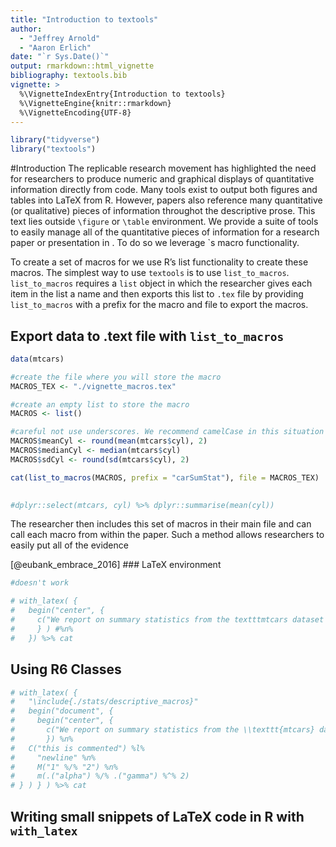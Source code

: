 ```yaml
---
title: "Introduction to textools"
author: 
  - "Jeffrey Arnold"
  - "Aaron Erlich"
date: "`r Sys.Date()`"
output: rmarkdown::html_vignette
bibliography: textools.bib
vignette: >
  %\VignetteIndexEntry{Introduction to textools}
  %\VignetteEngine{knitr::rmarkdown}
  %\VignetteEncoding{UTF-8}
---
```


```r
library("tidyverse")
library("textools")

```

#Introduction
The replicable research movement has highlighted the need for researchers to produce numeric and graphical displays of quantitative information directly from code. Many tools exist to output both figures and tables into LaTeX from R. 
However, papers also reference many quantitative (or qualitative) pieces of information throughot the descriptive prose. This text lies outside `\figure` or `\table` environment. We provide a suite of tools to easily manage all of the quantitative pieces of information for a research paper or presentation in \LaTeX. To do so we leverage \LaTeX`s macro functionality. 

To create a set of macros for \LaTex we use R's list functionality to create these macros. The simplest way to use `textools` is to use `list_to_macros`. `list_to_macros` requires a `list` object in which the researcher gives each item in the list a name and then exports this list to `.tex` file by providing `list_to_macros` with a prefix for the macro and file to export the macros. 

## Export data to .text file with `list_to_macros`
```r
data(mtcars)

#create the file where you will store the macro
MACROS_TEX <- "./vignette_macros.tex"

#create an empty list to store the macro
MACROS <- list()

#careful not use underscores. We recommend camelCase in this situation
MACROS$meanCyl <- round(mean(mtcars$cyl), 2)
MACROS$medianCyl <- median(mtcars$cyl)
MACROS$sdCyl <- round(sd(mtcars$cyl), 2)

cat(list_to_macros(MACROS, prefix = "carSumStat"), file = MACROS_TEX)

  
#dplyr::select(mtcars, cyl) %>% dplyr::summarise(mean(cyl))


```
The researcher then includes this set of macros in their main \LaTeX file and can call each macro from within the paper. Such a method allows researchers to easily put all of the evidence 

[@eubank_embrace_2016]
### LaTeX environment


```r
#doesn't work

# with_latex( {
#   begin("center", {
#     c("We report on summary statistics from the textttmtcars dataset The mean number of cylinders is carSumStatmeanCyl, the median is carSumStatmedianCyl and the standard deviation is carSumStatsdCyl")
#     } ) #%n%
#   }) %>% cat
```

## Using R6 Classes

```r

# with_latex( {
#   "\include{./stats/descriptive_macros}"
#   begin("document", {
#     begin("center", {
#       c("We report on summary statistics from the \\texttt{mtcars} dataset")
#       }) %n%
#   C("this is commented") %l%
#     "newline" %n%
#     M("1" %/% "2") %n%
#     m(.("alpha") %/% .("gamma") %^% 2)
# } ) } ) %>% cat

```

## Writing small snippets of LaTeX code in R with `with_latex`
